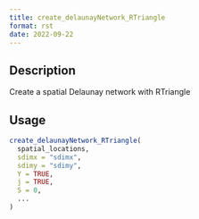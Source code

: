 ```yaml
--- 
title: create_delaunayNetwork_RTriangle 
format: rst 
date: 2022-09-22 
--- 
```


## Description

Create a spatial Delaunay network with RTriangle


## Usage

```r
create_delaunayNetwork_RTriangle(
  spatial_locations,
  sdimx = "sdimx",
  sdimy = "sdimy",
  Y = TRUE,
  j = TRUE,
  S = 0,
  ...
)
```


